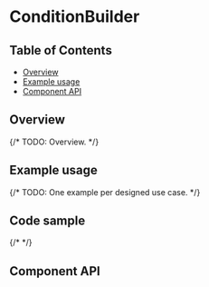 
# ConditionBuilder

## Table of Contents

- [Overview](#overview)
- [Example usage](#example-usage)
- [Component API](#component-api)

## Overview

{/* TODO: Overview. */}

## Example usage

{/* TODO: One example per designed use case. */}

<Canvas>
  <Story of={stories.conditionBuilder} />
</Canvas>

## Code sample

{/* <CodesandboxLink exampleDirectory="ConditionBuilder" /> */}

## Component API

<ArgsTable />
